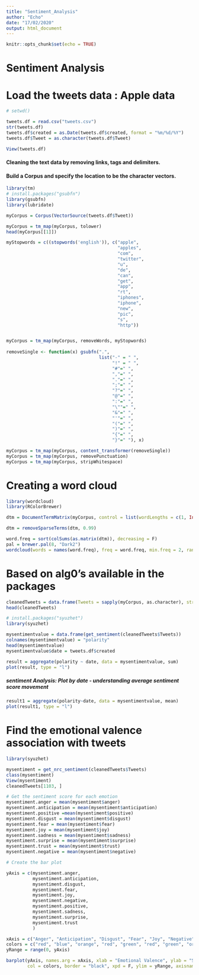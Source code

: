 ```yaml
---
title: "Sentiment_Analysis"
author: "Echo"
date: "17/02/2020"
output: html_document
---
```


```r
knitr::opts_chunk$set(echo = TRUE)
```


#################################################################################################################################################################

# Sentiment Analysis 

#################################################################################################################################################################

# Load the tweets data : Apple data
```r

# setwd()

tweets.df = read.csv("tweets.csv")
str(tweets.df)
tweets.df$created = as.Date(tweets.df$created, format = "%m/%d/%Y")
tweets.df$Tweet = as.character(tweets.df$Tweet)

View(tweets.df)

```

#### Cleaning the text data by removing links, tags and delimiters. 
#### Build a Corpus and specify the location to be the character vectors. 
```r

library(tm)
# install.packages("gsubfn")
library(gsubfn)
library(lubridate)

myCorpus = Corpus(VectorSource(tweets.df$Tweet))

myCorpus = tm_map(myCorpus, tolower)
head(myCorpus[[1]])

myStopwords = c((stopwords('english')), c("apple", 
                                          "apples",
                                          "com",
                                          "twitter",
                                          "u",
                                          "de",
                                          "can",
                                          "get",
                                          "app",
                                          "rt",
                                          "iphones",
                                          "iphone",
                                          "new",
                                          "pic",
                                          "s",
                                          "http"))


myCorpus = tm_map(myCorpus, removeWords, myStopwords)
  
removeSingle <- function(x) gsubfn(".", 
                                   list("-" = " ", 
                                        "!" = " ",
                                        "#"=" ",
                                        ","=" ",
                                        "."=" ",
                                        ";"=" ",
                                        "?"=" ",
                                        "@"=" ",
                                        ":"=" ",
                                        "\""=" ",
                                        "&"=" ",
                                        "'"=" ",
                                        "("=" ",
                                        ")"=" ",
                                        "{"=" ",
                                        "}"=" "), x)

myCorpus = tm_map(myCorpus, content_transformer(removeSingle))
myCorpus = tm_map(myCorpus, removePunctuation)
myCorpus = tm_map(myCorpus, stripWhitespace)

```

# Creating a word cloud 
```r

library(wordcloud)
library(RColorBrewer)

dtm = DocumentTermMatrix(myCorpus, control = list(wordLengths = c(1, Inf)))

dtm = removeSparseTerms(dtm, 0.99)

word.freq = sort(colSums(as.matrix(dtm)), decreasing = F)
pal = brewer.pal(8, "Dark2")
wordcloud(words = names(word.freq), freq = word.freq, min.freq = 2, random.order = F, colors = pal, max.words = 100 )

```


# Based  on alg0's available in the packages 
```r

cleanedTweets = data.frame(Tweets = sapply(myCorpus, as.character), stringsAsFactors = FALSE)
head(cleanedTweets)

# install.packages("syuzhet")
library(syuzhet)

mysentimentvalue = data.frame(get_sentiment(cleanedTweets$Tweets))
colnames(mysentimentvalue) = "polarity"
head(mysentimentvalue)
mysentimentvalue$date = tweets.df$created 

result = aggregate(polarity ~ date, data = mysentimentvalue, sum)
plot(result, type = "l")

```


##### sentiment Analysis: Plot by date - understanding average sentiment score movement 
```r

result1 = aggregate(polarity~date, data = mysentimentvalue, mean)
plot(result1, type = "l")

```


# Find the emotional valence association with tweets

```r

library(syuzhet)

mysentiment = get_nrc_sentiment(cleanedTweets$Tweets)
class(mysentiment)
View(mysentiment)
cleanedTweets[1103, ]

# Get the sentiment score for each emotion
mysentiment.anger = mean(mysentiment$anger)
mysentiment.anticipation = mean(mysentiment$anticipation)
mysentiment.positive =mean(mysentiment$positive)
mysentiment.disgust = mean(mysentiment$disgust)
mysentiment.fear = mean(mysentiment$fear)
mysentiment.joy = mean(mysentiment$joy)
mysentiment.sadness = mean(mysentiment$sadness)
mysentiment.surprise = mean(mysentiment$surprise)
mysentiment.trust = mean(mysentiment$trust)
mysentiment.negative = mean(mysentiment$negative)

# Create the bar plot

yAxis = c(mysentiment.anger,
          mysentiment.anticipation,
          mysentiment.disgust,
          mysentiment.fear,
          mysentiment.joy,
          mysentiment.negative,
          mysentiment.positive,
          mysentiment.sadness,
          mysentiment.surprise,
          mysentiment.trust
          )

xAxis = c("Anger", "Anticipation", "Disgust", "Fear", "Joy", "Negative", "Positive", "Sadness", "Surprise", "Trust")
colors = c("red", "blue", "orange", "red", "green", "red", "green", "orange", "blue", "green") 
yRange = range(0, yAxis)

barplot(yAxis, names.arg = xAxis, xlab = "Emotional Valence", ylab = "Score", main = "Twitter sentiment", sub = "Apple iphone Launch",
        col = colors, border = "black", xpd = F, ylim = yRange, axisnames = T, cex.axis = 0.8, col.sub = "blue")

```




























































































































































